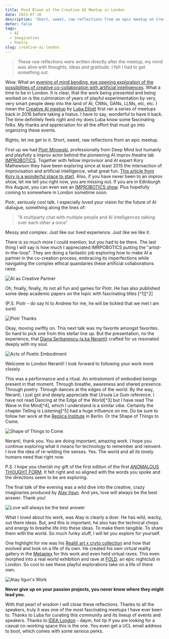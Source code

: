 ```yaml
---
title: Mind Blown at the Creative AI Meetup in London
date: 2025-07-16
description: 'Short, sweet, raw reflections from an epic meetup on Creative AI: Neural Folklore, Improv and Poetic Embodiment in London.'
defer: false
tags:
  - AI
  - Imagination
  - Poetry
slug: creative-ai-london
---
```


> These raw reflections were written directly after the meetup, my mind was alive with thoughts, ideas and gratitude. I felt I had to get something out.

Wow. What an [evening of mind bending, eye opening exploration of the possibilities of creative co-collaboration with artificial intelligences](https://lu.ma/exq4jj9y?tk=3nVHAn). What a time to be in London. It is clear, that the work being presented and being worked on is the culmination of years of playful experimentation by very, very smart people deep into the land of AI, CNNs, GANs, LLMs, etc, etc. I mean the [Creative AI meetup](https://lu.ma/3pjdt4tt) by [Luba Elliott](https://elluba.com/) first ran a series of meetups back in 2016 before taking a hiatus. I have to say, wonderful to have it back. The time definitely feels right and my does Luba know some fascinating folks. My thanks and appreciation for all the effort that must go into organizing these events.

Righto, let me get to it. Short, sweet, raw reflections from an epic meetup.

First up we had [Piotr Mirowski](https://piotrmirowski.com/), professionally from Deep Mind but humanly and playfully a improv actor behind the pioneering AI improv theatre lab [IMPROBOTICS](https://improbotics.org/). Together with fellow improvisor and AI expert Kory Mathewson they have been exploring since at least 2015 the intersection of improvisation and artificial intelligence, what great fun. [This article from Kory is a wonderful place to start](https://korymathewson.com/building-an-artificial-improvisor/). Also, if you have never been to an improv show, let me tell you right now, you are missing out. If you are in Edinburgh this August, you can even see an [IMPROBOTICS show](https://www.edfringe.com/tickets/whats-on/improbotics-presents-robotales). Plus hopefully coming to somewhere in London sometime soon. 

Piotr, seriously cool talk. I especially loved your vision for the future of AI dialogue, something along the lines of:

> "A multiparty chat with multiple people and AI intelligences talking over each other a once"

Messy and complex. Just like our lived experience. Just like we like it.

There is so much more I could mention, but you had to be there. The last thing I will say is how much I appreciated IMRPOBOTICS putting the "artist-in-the-loop". They are doing a fantastic job exploring how to make AI a partner in the co-creation process, embracing its imperfections while navigating the complex ethical quandaries these artificial collaborations raise.

<div class="portrait"><img alt="AI as Creative Partner" src="./ai-as-partner.jpg"/></div>

Oh, finally, finally, its not all fun and games for Piotr. He has also published some deep academic papers on the topic with fascinating titles [^1][^2]

(P.S. Piotr - do say hi to Andrew for me, he will be tickled that we met I am sure)

<div class="portrait"><img alt="Piotr Thanks" src="./piotr-thanks.jpg"/></div>


Okay, moving swiftly on. This next talk was my favorite amongst favorites. So hard to pick one from this stellar line up. But the presentation, no the experience, that [Diana Serbanescu (a.ka Neranti)](https://diananeranti.com/) crafted for us resonated deeply with my soul. 

<div class="portrait"><img alt="Acts of Poetic Embodiment" src="./poetic-embodiment.jpg"/></div>

Welcome to London Neranti! I look forward to following your work more closely.

This was a performance and a ritual. An entrainment of embodied beings present in that moment. Through breathe, awareness and shared presence. Through poetry. Through dances at the edges of the world. By the way, Neranti, I just got and deeply appreciate that Ursula Le Guin reference. I have not read Dancing at the Edge of the World[^3] but I have read The Wave in the Mind[^4], which I understand is a similar vibe. Certainly the chapter Telling is Listening[^5] had a huge influence on me. Do be sure to follow her work at the [Replica Institute](https://replica.berlin/) in Berlin. Or the Shape of Things to Come.


<div class="portrait"><img alt="Shape of Things to Come" src="./shape-of-things.jpg"/></div>

Neranti, thank you. You are doing important, amazing work. I hope you continue exploring what it means for technology to remember and reinvent. I love the idea of re-wilding the senses. Yes. The world and all its lovely humans need that right now.

P.S. I hope you cherish my gift of the first edition of the first [ANOMALOUS THOUGHT FORM](atf.metalabel.com). It felt right and so aligned with the words you spoke and the directions seem to be are exploring.

The final talk of the evening was a wild dive into the creative, crazy imaginaries produced by [Atay Ilgun](https://www.chaindlk.com/interviews/atay-ilgun-wounded-wolf/). And yes, love will always be the best answer. Thank you!

<div class="portrait"><img alt="Love will always be the best answer" src="./detect-ai.jpg"/></div>

What I loved about his work, was Atay is clearly a doer. He has wild, wacky, out there ideas. But, and this is important, he also has the technical chops and energy to breathe life into these ideas. To make them tangible. To share them with the world. So much funky stuff, I will let you explore for yourself. 

One highlight for me was his [Realiti art x cryto collection](https://opensea.io/collection/realitic) and how that evolved and took on a life of its own. He created his own virtual reality gallery in the [Metaplex](https://www.metaplex.com/) for this work and even held virtual raves. This even morphed into a real world exhibition and rave at [FOLD](fold.london), an epic nightclub in London. So cool to see these playful explorations take on a life of there own. 

<div class="portrait"><img alt="Atay Ilgun's Work" src="./atays-work.jpg"/></div>

**Never give up on your passion projects, you never know where they might lead you.**

With that pearl of wisdom I will close these reflections. Thanks to all the speakers, truly it was one of the most fascinating meetups I have ever been to. Thanks to Luba for curating this community and its lineup of events and speakers. Thanks to [IDEA London](https://www.idealondon.co.uk/) - daym, hot tip if you are looking for a casual co-working space this is the one. You even get a UCL email address to boot, which comes with some serious perks.